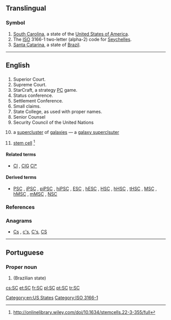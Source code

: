 {{also|Sc|S.C.|sc.|.sc}}
==Translingual==

===Symbol===
{{infl|mul|symbol}}

# [[South Carolina]], a state of the [[United States of America]].
# The [[ISO]] 3166-1 two-letter (alpha-2) code for [[Seychelles]].
# [[Santa Catarina]], a state of [[Brazil]].

[[Category:en:US States]]
[[Category:ISO 3166-1]]

----

==English==

==={{initialism}}===
{{en-noun|-}}

# Superior Court.
# Supreme Court.
# StarCraft, a strategy [[PC]] game.
# Status conference.
# Settlement Conference.
# Small claims.
# State College, as used with proper names.
# Senior Counsel
# Security Council of the United Nations
# {{astronomy}} a [[supercluster]] of [[galaxies]] &mdash; a [[galaxy superclsuter]]
# {{biology}} [[stem cell]] <ref> http://onlinelibrary.wiley.com/doi/10.1634/stemcells.22-3-355/full </ref>

====Related terms====
* {{sense|galaxy supercluster}} [[Cl]] , [[ClG]] [[Cl*]]

====Derived terms====
* {{sense|stem cell}} [[PSC]] , [[iPSC]] , [[piPSC]] , [[hiPSC]] , [[ESC]] , [[hESC]] , [[HSC]] , [[hHSC]] , [[tHSC]] , [[MSC]] , [[hMSC]] , [[mMSC]] , [[NSC]]

===References===
<references/>

===Anagrams===
* [[Cs#English|Cs]] , [[c's#English|c's]], [[C's#English|C's]], [[CS#English|CS]]

----

==Portuguese==

===Proper noun===
{{pt-proper noun}}

# {{abbreviation of|Santa Catarina|lang=pt}} (Brazilian state)

[[cs:SC]]
[[et:SC]]
[[fr:SC]]
[[pl:SC]]
[[pt:SC]]
[[tr:SC]]